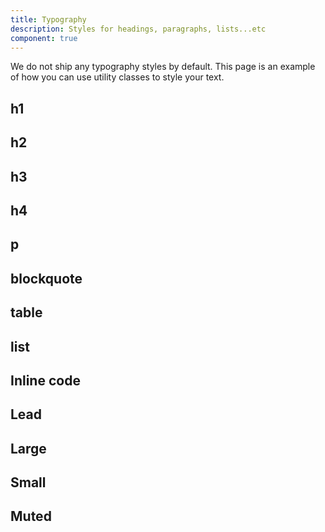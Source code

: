 ```yaml
---
title: Typography
description: Styles for headings, paragraphs, lists...etc
component: true
---
```


<ComponentPreview
  name="typography"
  description="A collection of typographic elements."
  className="[&_.preview]:!h-auto" 
/>

We do not ship any typography styles by default. This page is an example of how you can use utility classes to style your text.

<ComponentPreview
  name="typography-demo"
  description="A collection of typographic elements."
  className="[&_.preview]:!h-auto" 
/>

## h1

<ComponentPreview name="typography-h1" />

## h2

<ComponentPreview name="typography-h2" />

## h3

<ComponentPreview name="typography-h3" />

## h4

<ComponentPreview name="typography-h4" />

## p

<ComponentPreview name="typography-p" />

## blockquote

<ComponentPreview name="typography-blockquote" />

## table

<ComponentPreview name="typography-table" />

## list

<ComponentPreview name="typography-list" />

## Inline code

<ComponentPreview name="typography-inline-code" />

## Lead

<ComponentPreview name="typography-lead" />

## Large

<ComponentPreview name="typography-large" />

## Small

<ComponentPreview name="typography-small" />

## Muted

<ComponentPreview name="typography-muted" />
